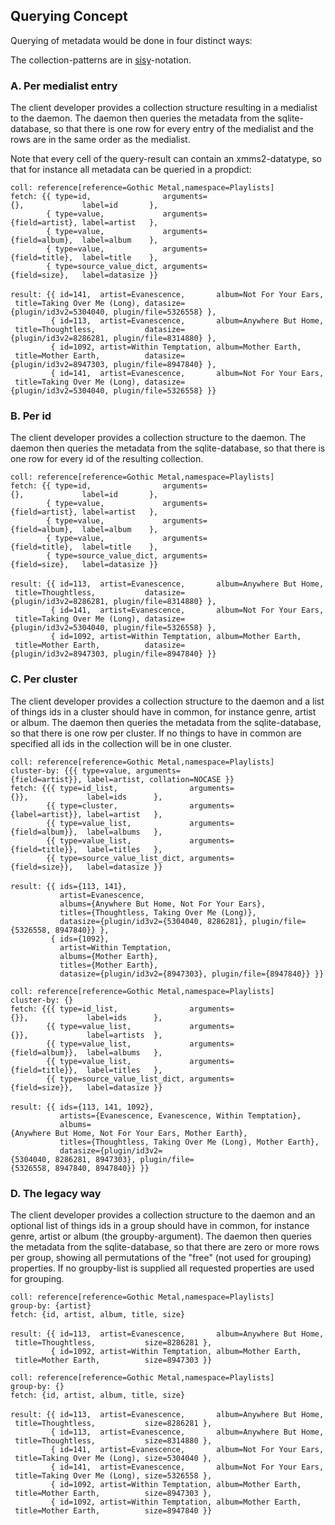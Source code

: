 == Querying Concept ==

Querying of metadata would be done in four distinct ways:

The collection-patterns are in [[client:sisy|sisy]]-notation.

=== A. Per medialist entry ===

The client developer provides a collection structure resulting in a medialist to the daemon. The daemon then queries the metadata from the sqlite-database, so that there is one row for every entry of the medialist and the rows are in the same order as the medialist.

Note that every cell of the query-result can contain an xmms2-datatype, so that for instance all metadata can be queried in a propdict:

 coll: reference[reference=Gothic Metal,namespace=Playlists]
 fetch: {{ type=id,                arguments={},             label=id       },
         { type=value,             arguments={field=artist}, label=artist   },
         { type=value,             arguments={field=album},  label=album    },
         { type=value,             arguments={field=title},  label=title    },
         { type=source_value_dict, arguments={field=size},   label=datasize }}
 
 result: {{ id=141,  artist=Evanescence,       album=Not For Your Ears, title=Taking Over Me (Long), datasize={plugin/id3v2=5304040, plugin/file=5326558} },
          { id=113,  artist=Evanescence,       album=Anywhere But Home, title=Thoughtless,           datasize={plugin/id3v2=8286281, plugin/file=8314880} },
          { id=1092, artist=Within Temptation, album=Mother Earth,      title=Mother Earth,          datasize={plugin/id3v2=8947303, plugin/file=8947840} },
          { id=141,  artist=Evanescence,       album=Not For Your Ears, title=Taking Over Me (Long), datasize={plugin/id3v2=5304040, plugin/file=5326558} }}

=== B. Per id ===

The client developer provides a collection structure to the daemon. The daemon then queries the metadata from the sqlite-database, so that there is one row for every id of the resulting collection.

 coll: reference[reference=Gothic Metal,namespace=Playlists]
 fetch: {{ type=id,                arguments={},             label=id       },
         { type=value,             arguments={field=artist}, label=artist   },
         { type=value,             arguments={field=album},  label=album    },
         { type=value,             arguments={field=title},  label=title    },
         { type=source_value_dict, arguments={field=size},   label=datasize }}
 
 result: {{ id=113,  artist=Evanescence,       album=Anywhere But Home, title=Thoughtless,           datasize={plugin/id3v2=8286281, plugin/file=8314880} },
          { id=141,  artist=Evanescence,       album=Not For Your Ears, title=Taking Over Me (Long), datasize={plugin/id3v2=5304040, plugin/file=5326558} },
          { id=1092, artist=Within Temptation, album=Mother Earth,      title=Mother Earth,          datasize={plugin/id3v2=8947303, plugin/file=8947840} }}

=== C. Per cluster ===

The client developer provides a collection structure to the daemon and a list of things ids in a cluster should have in common, for instance genre, artist or album. The daemon then queries the metadata from the sqlite-database, so that there is one row per cluster. If no things to have in common are specified all ids in the collection will be in one cluster.

 coll: reference[reference=Gothic Metal,namespace=Playlists]
 cluster-by: {{{ type=value, arguments={field=artist}}, label=artist, collation=NOCASE }}
 fetch: {{{ type=id_list,                arguments={}},             label=ids      },
         {{ type=cluster,                arguments={label=artist}}, label=artist   },
         {{ type=value_list,             arguments={field=album}},  label=albums   },
         {{ type=value_list,             arguments={field=title}},  label=titles   },
         {{ type=source_value_list_dict, arguments={field=size}},   label=datasize }}
 
 result: {{ ids={113, 141},
            artist=Evanescence,
            albums={Anywhere But Home, Not For Your Ears},
            titles={Thoughtless, Taking Over Me (Long)},
            datasize={plugin/id3v2={5304040, 8286281}, plugin/file={5326558, 8947840}} },
          { ids={1092},
            artist=Within Temptation,
            albums={Mother Earth},
            titles={Mother Earth},
            datasize={plugin/id3v2={8947303}, plugin/file={8947840}} }}

 coll: reference[reference=Gothic Metal,namespace=Playlists]
 cluster-by: {}
 fetch: {{{ type=id_list,                arguments={}},             label=ids      },
         {{ type=value_list,             arguments={}},             label=artists  },
         {{ type=value_list,             arguments={field=album}},  label=albums   },
         {{ type=value_list,             arguments={field=title}},  label=titles   },
         {{ type=source_value_list_dict, arguments={field=size}},   label=datasize }}
 
 result: {{ ids={113, 141, 1092},
            artists={Evanescence, Evanescence, Within Temptation},
            albums={Anywhere But Home, Not For Your Ears, Mother Earth},
            titles={Thoughtless, Taking Over Me (Long), Mother Earth},
            datasize={plugin/id3v2={5304040, 8286281, 8947303}, plugin/file={5326558, 8947840, 8947840}} }}

=== D. The legacy way ===

The client developer provides a collection structure to the daemon and an optional list of things ids in a group should have in common, for instance genre, artist or album (the groupby-argument). The daemon then queries the metadata from the sqlite-database, so that there are zero or more rows per group, showing all permutations of the "free" (not used for grouping) properties. If no groupby-list is supplied all requested properties are used for grouping.

 coll: reference[reference=Gothic Metal,namespace=Playlists]
 group-by: {artist}
 fetch: {id, artist, album, title, size}
 
 result: {{ id=113,  artist=Evanescence,       album=Anywhere But Home, title=Thoughtless,           size=8286281 },
          { id=1092, artist=Within Temptation, album=Mother Earth,      title=Mother Earth,          size=8947303 }}

 coll: reference[reference=Gothic Metal,namespace=Playlists]
 group-by: {}
 fetch: {id, artist, album, title, size}
 
 result: {{ id=113,  artist=Evanescence,       album=Anywhere But Home, title=Thoughtless,           size=8286281 },
          { id=113,  artist=Evanescence,       album=Anywhere But Home, title=Thoughtless,           size=8314880 },
          { id=141,  artist=Evanescence,       album=Not For Your Ears, title=Taking Over Me (Long), size=5304040 },
          { id=141,  artist=Evanescence,       album=Not For Your Ears, title=Taking Over Me (Long), size=5326558 },
          { id=1092, artist=Within Temptation, album=Mother Earth,      title=Mother Earth,          size=8947303 },
          { id=1092, artist=Within Temptation, album=Mother Earth,      title=Mother Earth,          size=8947840 }}